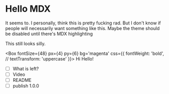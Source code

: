 
# Hello MDX

It seems to.
I personally, think this is pretty fucking rad.
But I don't know if people will necessarily want something like this.
Maybe the theme should be disabled until there's MDX highlighting

This still looks silly.

<Box
  fontSize={48}
  px={4}
  py={6}
  bg='magenta'
  css={{
    fontWeight: 'bold',
    // textTransform: 'uppercase'
  }}>
  Hi Hello!
</Box>

- [ ] What is left?
- [ ] Video
- [ ] README
- [ ] publish 1.0.0